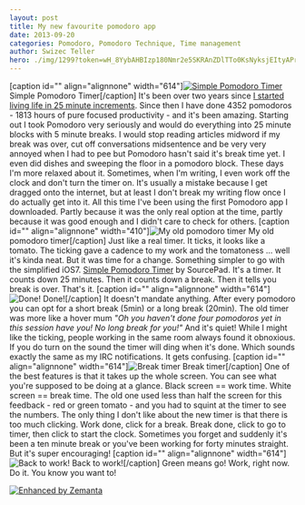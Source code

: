 ```yaml
---
layout: post
title: My new favourite pomodoro app
date: 2013-09-20
categories: Pomodoro, Pomodoro Technique, Time management
author: Swizec Teller
hero: ./img/1299?token=wH_8YybAHBIzp180Nmr2e5SKRAnZDlTTo0KsNyksjEItyAPrV48G45XQTI81EReSuBTrg0a8kkkhdj4IWYuogs8
---
```


\[caption id="" align="alignnone" width="614"][![Simple Pomodoro Timer](./img/1299?token=wH_8YybAHBIzp180Nmr2e5SKRAnZDlTTo0KsNyksjEItyAPrV48G45XQTI81EReSuBTrg0a8kkkhdj4IWYuogs8 "Simple Pomodoro Timer")](https://itunes.apple.com/us/app/simple-pomodoro-timer/id496191025?mt=8) Simple Pomodoro Timer\[/caption] It's been over two years since [I started living life in 25 minute increments](http://swizec.com/blog/living-life-in-25min-increments/swizec/1859). Since then I have done 4352 pomodoros - 1813 hours of pure focused productivity - and it's been amazing. Starting out I took Pomodoro very seriously and would do everything into 25 minute blocks with 5 minute breaks. I would stop reading articles midword if my break was over, cut off conversations midsentence and be very very annoyed when I had to pee but Pomodoro hasn't said it's break time yet. I even did dishes and sweeping the floor in a pomodoro block. These days I'm more relaxed about it. Sometimes, when I'm writing, I even work off the clock and don't turn the timer on. It's usually a mistake because I get dragged onto the internet, but at least I don't break my writing flow once I do actually get into it. All this time I've been using the first Pomodoro app I downloaded. Partly because it was the only real option at the time, partly because it was good enough and I didn't care to check for others. \[caption id="" align="alignnone" width="410"]![My old pomodoro timer](./img/1298?token=k5adja6V0Yp-UredWNc4u8OG9Cq1Cvb6WITJMkl2jmJ3SRao_bJJbC_iGWIm0oyhe-Ki9iDZcL7XwdUMMlcYaPU "My old pomodoro timer") My old pomodoro timer\[/caption] Just like a real timer. It ticks, it looks like a tomato. The ticking gave a cadence to my work and the tomatoness ... well it's kinda neat. But it was time for a change. Something simpler to go with the simplified iOS7. [Simple Pomodoro Timer](https://itunes.apple.com/us/app/simple-pomodoro-timer/id496191025?mt=8) by SourcePad. It's a timer. It counts down 25 minutes. Then it counts down a break. Then it tells you break is over. That's it. \[caption id="" align="alignnone" width="614"]![Done!](./img/1300?token=EshjwdEKrJDztRZb-R47LxfqtymDesyo2ZpXoScUIBwTlE1afHP_c25m52kQE1xss1FmoL-kl82WzJoBHZT4nO0 "Done!") Done!\[/caption] It doesn't mandate anything. After every pomodoro you can opt for a short break (5min) or a long break (20min). The old timer was more like a hover mum _"Oh you haven't done four pomodoros yet in this session have you! No long break for you!"_ And it's quiet! While I might like the ticking, people working in the same room always found it obnoxious. If you do turn on the sound the timer will ding when it's done. Which sounds exactly the same as my IRC notifications. It gets confusing. \[caption id="" align="alignnone" width="614"]![Break timer](./img/1301?token=cU8cWnhgdORh15E868iLCQFLgwGMdOVrw5zVnNNaAVhrW5cVwfg38oA7A8aEdDdhjWFsW2aBozeoRVBCnFSZqDI "Break timer") Break timer\[/caption] One of the best features is that it takes up the whole screen. You can see what you're supposed to be doing at a glance. Black screen == work time. White screen == break time. The old one used less than half the screen for this feedback - red or green tomato - and you had to squint at the timer to see the numbers. The only thing I don't like about the new timer is that there is too much clicking. Work done, click for a break. Break done, click to go to timer, then click to start the clock. Sometimes you forget and suddenly it's been a ten minute break or you've been working for forty minutes straight. But it's super encouraging! \[caption id="" align="alignnone" width="614"]![Back to work!](./img/1302?token=g3lb5XNeDQsYjVhfVRVwywm5Gla4zfeJWsmj-FHi5WuYLkfx6FLf2mEiETXu4dikbekw60yuaQPMmEkJKa-w7YA "Back to work!") Back to work!\[/caption] Green means go! Work, right now. Do it. You know you want to!

[![Enhanced by Zemanta](http://img.zemanta.com/zemified_e.png?x-id=deaf5cf6-8886-4020-8eba-6923e3202da0)](http://www.zemanta.com/?px "Enhanced by Zemanta")
